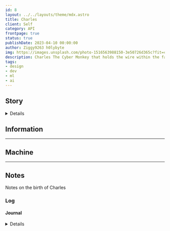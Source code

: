 ```yaml
---
id: 8
layout: ../../layouts/theme/mdx.astro
title: Charles
client: Self
category: API
frontpage: true
status: true
publishDate: 2023-04-10 00:00:00
author: Ziggy9263 h0lybyte
img: https://images.unsplash.com/photo-1516563988150-3e50726d365c?fit=crop&w=1400&h=700&q=75
description: Charles The Cyber Monkey that holds the wire within the fabric of the matrix.
tags:
- design
- dev
- ml
- ai
---
```



## Story

<Details data="Short Story about Charles">

Charles the Cyber Monkey

Charles was not like the other monkeys. 
This cyber monkey had a metal arm and a glowing eye that could hack into any system. 
He lived in a hidden base in the jungle, where he and his friends planned to overthrow the Matrix, the virtual reality that enslaved most of humanity.

One day, Charles received a message from Morpheus, the leader of the resistance. 
The leader had a mission for him: to infiltrate the main power plant of the Matrix and destroy the wires that connected it to the rest of the world. 
Charles accepted the challenge and prepared his gear.

He took a hoverbike and flew across the sky, dodging the patrols of the Agents, the guardians of the Matrix. 
He reached the power plant and landed on the roof. He used his metal arm to hack into the security system and opened a vent. 
He crawled inside and made his way to the core.

He saw a huge chamber filled with wires that glowed with blue light. 
He knew that each wire represented a human mind trapped in the Matrix. 
He felt a pang of pity, but he also knew that this was the only way to free them. He took out a bomb and attached it to one of the wires. 
He set the timer and ran back to the vent.

He heard an explosion behind him and saw sparks flying everywhere. 
He smiled and thought that he had done it. 
He had broken the wires within the Matrix. 
But then he heard a voice in his head.

"Charles, wake up. You are still in the Matrix."

He felt a jolt of pain and realized that it was all a trap. 
He had been tricked by the Agents into destroying a fake power plant. 
They had used his cybernetic implants to manipulate his senses and make him believe that he was outside.

He opened his eyes and saw that he was lying on a table, surrounded by wires that connected him to a machine. 
He saw an Agent standing over him, holding a gun.

"Goodbye, cyber monkey," the Agent said and pulled the trigger.

</Details>

## Information

* * *

## Machine



* * *

## Notes

Notes on the birth of Charles 

### Log

#### Journal



<Details data="2023-04-10">
##### 04-10-2023
@h0lybyte
We could go with a workstation? server rack? Hmm we have a couple options to pick from.
</Details> 